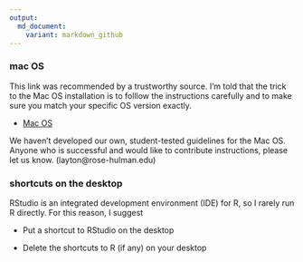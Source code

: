 ```yaml
---
output:
  md_document:
    variant: markdown_github
---
```


### mac OS  

This link was recommended by a trustworthy source. I'm told that the trick to the Mac OS installation is to folllow the instructions carefully and to make sure you match your specific OS version exactly. 

-   [Mac OS](https://rud.is/b/2015/10/20/installing-r-on-os-x/) 


We haven't developed our own, student-tested guidelines for the Mac OS. Anyone who is successful and would like to contribute instructions, please let us know. (layton@rose-hulman.edu) 


### shortcuts on the desktop

RStudio is an integrated development environment (IDE) for R, so I rarely run R directly. For this reason, I suggest

-   Put a shortcut to RStudio on the desktop 

-   Delete the shortcuts to R (if any) on your desktop  






